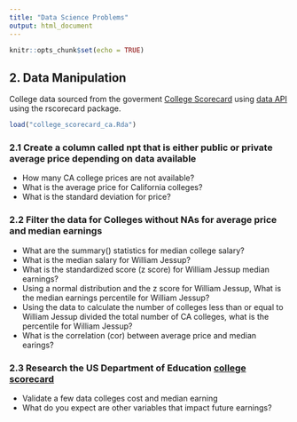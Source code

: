 ---
title: "Data Science Problems"
output: html_document
---

```{r setup, include=FALSE}
knitr::opts_chunk$set(echo = TRUE)
```

## 2.  Data Manipulation

College data sourced from the goverment [College Scorecard](https://collegescorecard.ed.gov/) using [data API](https://collegescorecard.ed.gov/data/documentation/https://collegescorecard.ed.gov/data/) using the rscorecard package.

```{r scorecard_data}
load("college_scorecard_ca.Rda")
```

### 2.1 Create a column called npt that is either public or private average price depending on data available

*  How many CA college prices are not available?
*  What is the average price for California colleges?
*  What is the standard deviation for price?

### 2.2 Filter the data for Colleges without NAs for average price and median earnings

* What are the summary() statistics for median college salary? 
* What is the median salary for William Jessup? 
* What is the standardized score (z score) for William Jessup median earnings? 
* Using a normal distribution and the z score for William Jessup, What is the median earnings percentile for William Jessup? 
* Using the data to calculate the number of colleges less than or equal to William Jessup divided the total number of CA colleges, what is the percentile for William Jessup? 
* What is the correlation (cor) between average price and median earings? 

### 2.3 Research the US Department of Education [college scorecard](https://collegescorecard.ed.gov/)

*  Validate a few data colleges cost and median earning
*  What do you expect are other variables that impact future earnings?
